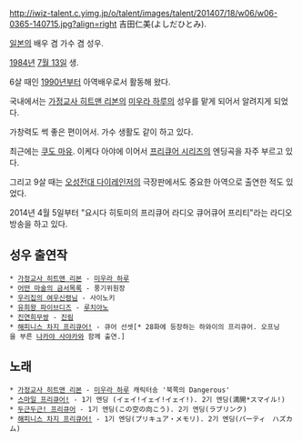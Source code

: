 http://iwiz-talent.c.yimg.jp/o/talent/images/talent/201407/18/w06/w06-0365-140715.jpg?align=right
吉田仁美(よしだひとみ).

[[일본]]의 배우 겸 가수 겸 성우.

[[1984년]] [[7월 13일]] 생.

6살 때인 [[1990년]]부터 아역배우로서 활동해 왔다.

국내에서는 [[가정교사 히트맨 리본]]의 [[미우라 하루]]의 성우를 맡게 되어서 알려지게 되었다.

가창력도 썩 좋은 편이어서. 가수 생활도 같이 하고 있다.

최근에는 [[쿠도 마유]]. 이케다 아야에 이어서 [[프리큐어 시리즈]]의 엔딩곡을 자주 부르고 있다.

그리고 9살 때는 [[오성전대 다이레인저]]의 극장판에서도 중요한 아역으로 출연한 적도 있었다.

2014년 4월 5일부터 "요시다 히토미의 프리큐어 라디오 큐어큐어 프리티"라는 라디오 방송을 하고 있다.

== 성우 출연작 ==
 * [[가정교사 히트맨 리본]] - [[미우라 하루]]
 * [[어떤 마술의 금서목록]] - 풍기위원장
 * [[우리집의 여우신령님]] - 사이노키
 * [[유희왕 파이브디즈]] - [[루치아노]]
 * [[진연희무쌍]] - [[진림]]
 * [[해피니스 차지 프리큐어!]] - 큐어 선셋[* 28화에 등장하는 하와이의 프리큐어. 오프닝을 부른 [[나카야 사야카]]와 함께 출연.]

== 노래 ==
 * [[가정교사 히트맨 리본]] - [[미우라 하루]] 캐릭터송 '북쪽의 Dangerous'
 * [[스마일 프리큐어!]] - 1기 엔딩 (イェイ!イェイ!イェイ!). 2기 엔딩(満開*スマイル!)
 * [[두근두근! 프리큐어]] - 1기 엔딩(この空の向こう). 2기 엔딩(ラブリンク)
 * [[해피니스 차지 프리큐어!]] - 1기 엔딩(プリキュア・メモリ). 2기 엔딩(パーティ　ハズカム) 

